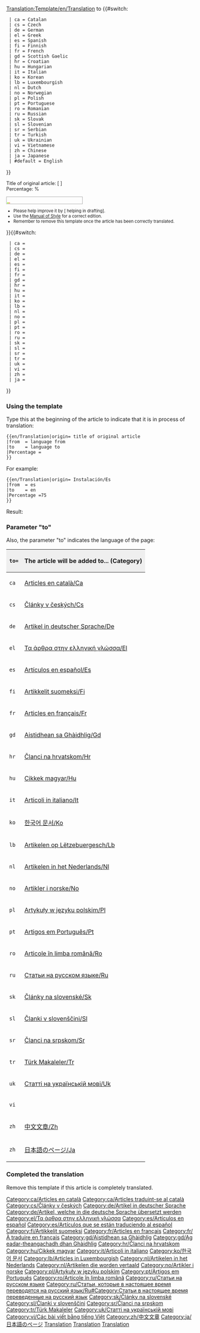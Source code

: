 <noinclude>[[Translation:Template/en/Translation]]{{en/-}}</noinclude>{{ambox
| type  = style
| image = Translation.png
| text  = <strong>This article is being translated from {{#switch:{{{from|}}}
  | ca = Catalan
  | cs = Czech
  | de = German
  | el = Greek
  | es = Spanish
  | fi = Finnish
  | fr = French
  | gd = Scottish Gaelic
  | hr = Croatian
  | hu = Hungarian
  | it = Italian
  | ko = Korean
  | lb = Luxembourgish
  | nl = Dutch
  | no = Norwegian
  | pl = Polish
  | pt = Portuguese
  | ro = Romanian
  | ru = Russian
  | sk = Slovak
  | sl = Slovenian
  | sr = Serbian
  | tr = Turkish
  | uk = Ukrainian
  | vi = Vietnamese
  | zh = Chinese
  | ja = Japanese
  | #default = English
}} to {{#switch:{{{to|}}}
  | ca = Catalan
  | cs = Czech
  | de = German
  | el = Greek
  | es = Spanish
  | fi = Finnish
  | fr = French
  | gd = Scottish Gaelic
  | hr = Croatian
  | hu = Hungarian
  | it = Italian
  | ko = Korean
  | lb = Luxembourgish
  | nl = Dutch
  | no = Norwegian
  | pl = Polish
  | pt = Portuguese
  | ro = Romanian
  | ru = Russian
  | sk = Slovak
  | sl = Slovenian
  | sr = Serbian
  | tr = Turkish
  | uk = Ukrainian
  | vi = Vietnamese
  | zh = Chinese
  | ja = Japanese
  | #default = English
}}</strong>
<div style="font-size: 90%">
Title of original article: <includeonly>[{{SERVER}}{{localurl:{{NAMESPACE}}:{{{origin}}}|action=view}} {{{origin}}}]</includeonly><noinclude>{{{origin}}}</noinclude><br/>Percentage: {{{Percentage|0}}}%</div>
<div style="width:200px; text-align:Left; border:1px solid #aaa; padding:1px; overflow:hidden;"><span style="width:{{#expr: ({{{Percentage|0}}}/100) * 100}}%; height:2px; background:#7fff00; float:left;">&nbsp;</span><span style="width:{{#expr: 100 - ({{{Percentage|0}}}/100) * 100}}%; height:2px; background:#ff7f50; float:left;">&nbsp;</span></div><div style="font-size: 80%">
*Please help improve it by [{{SERVER}}{{localurl:{{NAMESPACE}}:{{PAGENAME}}|action=edit}} helping in drafting].
*Use the [[Main/en/Manual of Style|Manual of Style]] for a correct edition.
*Remember to remove this template once the article has been correctly translated.</div>
}}<includeonly>{{#switch:{{{to|}}}
  | ca = [[Category:ca/Articles en català]][[Category:ca/Articles traduint-se al català]]
  | cs = [[Category:cs/Články v českých]]
  | de = [[Category:de/Artikel in deutscher Sprache]][[Category:de/Artikel, welche in die deutsche Sprache übersetzt werden]]
  | el = [[Category:el/Τα άρθρα στην ελληνική γλώσσα]]
  | es = [[Category:es/Artículos en español]][[Category:es/Artículos que se están traduciendo al español]]
  | fi = [[Category:fi/Artikkelit suomeksi]]
  | fr = [[Category:fr/Articles en français]][[Category:fr/À traduire en français]]
  | gd = [[Category:gd/Aistidhean sa Ghàidhlig]][[Category:gd/Ag eadar-theangachadh dhan Ghàidhlig]]
  | hr = [[Category:hr/Članci na hrvatskom]]
  | hu = [[Category:hu/Cikkek magyar]]
  | it = [[Category:it/Articoli in italiano]]
  | ko = [[Category:ko/한국어 문서]]
  | lb = [[Category:lb/Articles in Luxembourgish]]
  | nl = [[Category:nl/Artikelen in het Nederlands]][[Category:nl/Artikelen die worden vertaald]]
  | no = [[Category:no/Artikler i norske]]
  | pl = [[Category:pl/Artykuły w języku polskim]]
  | pt = [[Category:pt/Artigos em Português]]
  | ro = [[Category:ro/Articole în limba română]]
  | ru = [[Category:ru/Статьи на русском языке]][[Category:ru/Статьи, которые в настоящее время переводятся на русский язык/Ru#Category:Статьи в настоящее время переведенные на русский язык]]
  | sk = [[Category:sk/Články na slovenské]]
  | sl = [[Category:sl/Članki v slovenščini]]
  | sr = [[Category:sr/Članci na srpskom]]
  | tr = [[Category:tr/Türk Makaleler]]
  | uk = [[Category:uk/Статті на українській мові]]
  | vi = [[Category:vi/Các bài viết bằng tiếng Việt]]
  | zh = [[Category:zh/中文文章]]
  | ja = [[Category:ja/日本語のページ]]
}}</includeonly><noinclude>

=== Using the template ===
Type this at the beginning of the article to indicate that it is in process of translation:
<pre>
{{en/Translation|origin= title of original article
|from  = language from
|to    = language to
|Percentage =
}}
</pre>
For example:
<pre>
{{en/Translation|origin= Instalación/Es
|from  = es
|to    = en
|Percentage =75
}}
</pre>
Result:
{{en/Translation|origin= Instalación/Es
|from  = es
|to    = en
|Percentage =75
}}

===Parameter "to"===
Also, the parameter "to" indicates the language of the page:

{|border="2" width="auto" cellspacing="4" cellpadding="3" rules="all" style="margin:1em 1em 1em 0; border:solid 1px #AAAAAA;"
!width='46' style="background:#efefef;"|<code>to=</code>
!colspan="2" style="background:#efefef;"|The article will be added to... (Category)
|-
|<code>ca</code>|| [[Category/ca/Articles en català|Articles en català/Ca]] || [[Category/ca/Articles traduint-se al català|Articles traduint-se al català/Ca]]
|-
|<code>cs</code>|| [[Category/cs/Články v českých|Články v českých/Cs]] ||
|-
|<code>de</code>|| [[Category/de/Artikel in deutscher Sprache|Artikel in deutscher Sprache/De]] || [[Category/de/Artikel, welche in die deutsche Sprache übersetzt werden|Artikel, welche in die deutsche Sprache übersetzt werden/De]]
|-
|<code>el</code>|| [[Category/el/Τα άρθρα στην ελληνική γλώσσα|Τα άρθρα στην ελληνική γλώσσα/El]] ||
|-
|<code>es</code>|| [[Category/es/Artículos en español|Artículos en español/Es]] || [[Category/es/Artículos que se están traduciendo al español|Artículos que se están traduciendo al español/Es]]
|-
|<code>fi</code>|| [[Category/fi/Artikkelit suomeksi|Artikkelit suomeksi/Fi]] ||
|-
|<code>fr</code>|| [[Category/fr/Articles en français|Articles en français/Fr]] || [[Category/fr/À traduire en français|À traduire en français/Fr]]
|-
|<code>gd</code>|| [[Category/gd/Aistidhean sa Ghàidhlig|Aistidhean sa Ghàidhlig/Gd]] || [[Category/gd/Ag eadar-theangachadh dhan Ghàidhlig|Ag eadar-theangachadh dhan Ghàidhlig/Gd]]
|-
|<code>hr</code>|| [[Category/hr/Članci na hrvatskom|Članci na hrvatskom/Hr]] ||
|-
|<code>hu</code>|| [[Category/hu/Cikkek magyar|Cikkek magyar/Hu]] || [[Category/hu/Fordításban|Fordításban/Hu]]
|-
|<code>it</code>|| [[Category/it/Articoli in italiano|Articoli in italiano/It]] || [[Category/it/Articoli in fase di traduzione|Articoli in fase di traduzione/It]]
|-
|<code>ko</code>|| [[Category/ko/한국어 문서|한국어 문서/Ko]] || [[Category/ko/한국어로 번역중|한국어로 번역중/Ko]]
|-
|<code>lb</code>|| [[Category/lb/Artikelen op Lëtzebuergesch|Artikelen op Lëtzebuergesch/Lb]] ||
|-
|<code>nl</code>|| [[Category/nl/Artikelen in het Nederlands|Artikelen in het Nederlands/Nl]] || [[Category/nl/Artikelen die worden vertaald]]
|-
|<code>no</code>|| [[Category/no/Artikler i norske|Artikler i norske/No]] ||
|-
|<code>pl</code>|| [[Category/pl/Artykuły w języku polskim|Artykuły w języku polskim/Pl]] ||
|-
|<code>pt</code>|| [[Category/pt/Artigos em Português|Artigos em Português/Pt]] ||
|-
|<code>ro</code>|| [[Category/ro/Articole în limba română|Articole în limba română/Ro]] ||
|-
|<code>ru</code>|| [[Category/ru/Статьи на русском языке|Статьи на русском языке/Ru]] || [[Category/ru/Статьи, которые в настоящее время переводятся на русский язык/Ru#Category:Статьи в настоящее время переведенные на русский язык|Статьи в настоящее время переведенные на русский язык/Ru]]
|-
|<code>sk</code>|| [[Category/sk/Články na slovenské|Články na slovenské/Sk]] ||
|-
|<code>sl</code>|| [[Category/sl/Članki v slovenščini|Članki v slovenščini/Sl]] ||
|-
|<code>sr</code>|| [[Category/sr/Članci na srpskom|Članci na srpskom/Sr]] ||
|-
|<code>tr</code>|| [[Category/tr/Türk Makaleler|Türk Makaleler/Tr]] ||
|-
|<code>uk</code>|| [[Category/uk/Статті на українській мові|Статті на українській мові/Uk]] ||
|-
|<code>vi</code>||  ||
|-
|<code>zh</code>|| [[Category/zh/中文文章|中文文章/Zh]] ||
|-
|<code>zh</code>|| [[Category/ja/日本語のページ|日本語のページ/Ja]] ||
|}

=== Completed the translation===
Remove this template if this article is completely translated.
[[Category:en/Templates|Translation]][[Category:en/Translation|Translation]][[Category:en/Message boxes|Translation]]</noinclude>